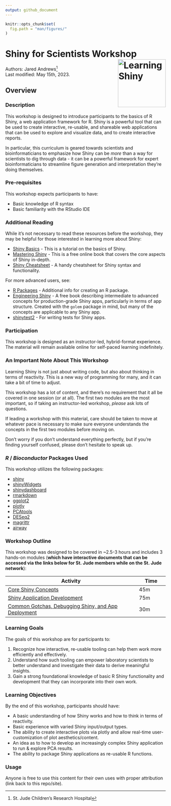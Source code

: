```yaml
---
output: github_document
---
```


```r
knitr::opts_chunk$set(
  fig.path = "man/figures/"
)
```

# Shiny for Scientists Workshop <img align="right" src="man/figures/logo.png" alt="Learning Shiny" width="150" />

Authors:
    Jared Andrews[^1]
    <br/>
Last modified: May 15th, 2023.

## Overview

### Description

This workshop is designed to introduce participants to the basics of R Shiny, a web application framework for R. 
Shiny is a powerful tool that can be used to create interactive, re-usable, and shareable web applications that can be used to explore and visualize data, and to create interactive reports. 

In particular, this curriculum is geared towards scientists and bioinformaticians to emphasize how Shiny can be _more_ than a way for scientists to dig through data - it can be a powerful framework for expert bioinformaticians to streamline figure generation and interpretation they're doing themselves.

### Pre-requisites

This workshop expects participants to have:

- Basic knowledge of R syntax
- Basic familiarity with the RStudio IDE

### Additional Reading

While it's not necessary to read these resources before the workshop, they may be helpful for those interested in learning more about Shiny:

- [Shiny Basics](https://shiny.rstudio.com/tutorial/written-tutorial/lesson1/) - This is a tutorial on the basics of Shiny.
- [Mastering Shiny](https://mastering-shiny.org/) - This is a free online book that covers the core aspects of Shiny in-depth.
- [Shiny Cheatsheet](https://raw.githubusercontent.com/rstudio/cheatsheets/main/shiny.pdf) - A handy cheatsheet for Shiny syntax and functionality.

For more advanced users, see:

- [R Packages](https://r-pkgs.org/) - Additional info for creating an R package. 
- [Engineering Shiny](https://engineering-shiny.org/) - A free book describing intermediate to advanced concepts for production-grade Shiny apps, particularly in terms of app structure.
  Created with the `golem` package in mind, but many of the concepts are applicable to any Shiny app.
- [shinytest2](https://rstudio.github.io/shinytest2/) - For writing tests for Shiny apps.

### Participation

This workshop is designed as an instructor-led, hybrid-format experience. 
The material will remain available online for self-paced learning indefinitely.

### An Important Note About This Workshop

Learning Shiny is not just about writing code, but also about thinking in terms of reactivity. 
This is a new way of programming for many, and it can take a bit of time to adjust.

This workshop has a lot of content, and there's no requirement that it all be covered in one session (or at all). 
The first two modules are the most important, so if taking an instructor-led workshop, *please* ask lots of questions.

If leading a workshop with this material, care should be taken to move at whatever pace is necessary to make sure everyone understands the concepts in the first two modules before moving on.

Don't worry if you don't understand everything perfectly, but if you're finding yourself confused, please don't hesitate to speak up.

### _R_ / _Bioconductor_ Packages Used

This workshop utilizes the following packages:

- [shiny](https://shiny.rstudio.com/)
- [shinyWidgets](https://shinyapps.dreamrs.fr/shinyWidgets/)
- [shinydashboard](https://rstudio.github.io/shinydashboard/)
- [rmarkdown](https://rmarkdown.rstudio.com/)
- [ggplot2](https://ggplot2.tidyverse.org/)
- [plotly](https://plotly.com/r/)
- [PCAtools](https://bioconductor.org/packages/release/bioc/html/PCAtools.html)
- [DESeq2](https://bioconductor.org/packages/release/bioc/html/DESeq2.html)
- [magrittr](https://cran.r-project.org/web/packages/magrittr/vignettes/magrittr.html)
- [airway](https://bioconductor.org/packages/release/data/experiment/html/airway.html)

### Workshop Outline

This workshop was designed to be covered in ~2.5-3 hours and includes 3 hands-on modules
(**which have interactive documents that can be accessed via the links below for St. Jude members while on the St. Jude network**):

| Activity                  | Time |
|---------------------------|------|
| [Core Shiny Concepts](https://svlpbakerlab01.stjude.org/ShinyWorkshopModule1/)                     | 45m  |
| [Shiny Application Development](https://svlpbakerlab01.stjude.org/ShinyWorkshopModule2/)         | 75m  |
| [Common Gotchas, Debugging Shiny, and App Deployment](https://svlpbakerlab01.stjude.org/ShinyWorkshopModule3/)               | 30m  |


### Learning Goals

The goals of this workshop are for participants to:

1.	Recognize how interactive, re-usable tooling can help them work more efficiently and effectively.
2.	Understand how such tooling can empower laboratory scientists to better understand and investigate their data to derive meaningful insights.
3.	Gain a strong foundational knowledge of basic R Shiny functionality and development that they can incorporate into their own work.


### Learning Objectives

By the end of this workshop, participants should have:

- A basic understanding of how Shiny works and how to think in terms of reactivity.
- Basic experience with varied Shiny input/output types.
- The ability to create interactive plots via plotly and allow real-time user-customization of plot aesthetics/content.
- An idea as to how to develop an increasingly complex Shiny application to run & explore PCA results.
- The ability to package Shiny applications as re-usable R functions.

### Usage

Anyone is free to use this content for their own uses with proper attribution (link back to this repo/site).

[^1]: St. Jude Children's Research Hospital
